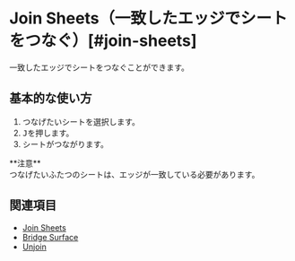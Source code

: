 
# Join Sheets（一致したエッジでシートをつなぐ）[#join-sheets]

<Reference shortcut="J" command="Join Sheets" button="" />

一致したエッジでシートをつなぐことができます。

## 基本的な使い方

1. つなげたいシートを選択します。
2. <kbd>J</kbd>を押します。
3. シートがつながります。

<Callout emoji="❗">
**注意** <br/ >
つなげたいふたつのシートは、エッジが一致している必要があります。
</Callout>
<br />
<VideoPlayer fileName="join-sheets"/>

## 関連項目
- [Join Sheets](./join-sheets)
- [Bridge Surface](./bridge-surface)
- [Unjoin](./unjoin)